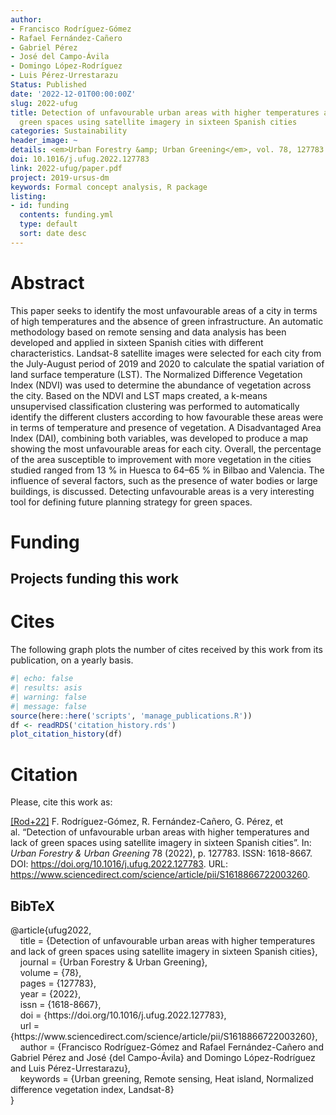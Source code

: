 ```yaml
---
author:
- Francisco Rodríguez-Gómez
- Rafael Fernández-Cañero
- Gabriel Pérez
- José del Campo-Ávila
- Domingo López-Rodríguez
- Luis Pérez-Urrestarazu
Status: Published
date: '2022-12-01T00:00:00Z'
slug: 2022-ufug
title: Detection of unfavourable urban areas with higher temperatures and lack of
  green spaces using satellite imagery in sixteen Spanish cities
categories: Sustainability
header_image: ~
details: <em>Urban Forestry &amp; Urban Greening</em>, vol. 78, 127783
doi: 10.1016/j.ufug.2022.127783
link: 2022-ufug/paper.pdf
project: 2019-ursus-dm
keywords: Formal concept analysis, R package
listing:
- id: funding
  contents: funding.yml
  type: default
  sort: date desc
---
```



# Abstract


This paper seeks to identify the most unfavourable areas of a city in terms of high temperatures and the absence of green infrastructure. An automatic methodology based on remote sensing and data analysis has been developed and applied in sixteen Spanish cities with different characteristics. Landsat-8 satellite images were selected for each city from the July-August period of 2019 and 2020 to calculate the spatial variation of land surface temperature (LST). The Normalized Difference Vegetation Index (NDVI) was used to determine the abundance of vegetation across the city. Based on the NDVI and LST maps created, a k-means unsupervised classification clustering was performed to automatically identify the different clusters according to how favourable these areas were in terms of temperature and presence of vegetation. A Disadvantaged Area Index (DAI), combining both variables, was developed to produce a map showing the most unfavourable areas for each city. Overall, the percentage of the area susceptible to improvement with more vegetation in the cities studied ranged from 13 % in Huesca to 64–65 % in Bilbao and Valencia. The influence of several factors, such as the presence of water bodies or large buildings, is discussed. Detecting unfavourable areas is a very interesting tool for defining future planning strategy for green spaces.




# Funding
::: {.callout-note appearance='minimal' collapse=false}
## Projects funding this work

:::{#funding}
:::
:::


# Cites

The following graph plots the number of cites received by this work from its publication, on a yearly basis.

```r
#| echo: false
#| results: asis
#| warning: false
#| message: false
source(here::here('scripts', 'manage_publications.R'))
df <- readRDS('citation_history.rds')
plot_citation_history(df)
```


# Citation
Please, cite this work as:


<a name=bib-ufug2022></a>[[Rod+22]](#cite-ufug2022) F. Rodríguez-Gómez, R. Fernández-Cañero, G. Pérez, et al. “Detection of unfavourable urban areas with higher temperatures and lack of green spaces using satellite imagery in sixteen Spanish cities”. In: _Urban Forestry & Urban Greening_ 78 (2022), p. 127783. ISSN: 1618-8667. DOI: [https://doi.org/10.1016/j.ufug.2022.127783](https://doi.org/https%3A%2F%2Fdoi.org%2F10.1016%2Fj.ufug.2022.127783). URL: [https://www.sciencedirect.com/science/article/pii/S1618866722003260](https://www.sciencedirect.com/science/article/pii/S1618866722003260).

::: {.callout-note appearance="minimal" collapse=true}

## BibTeX

@article{ufug2022,<br>&nbsp;&nbsp;&nbsp;&nbsp;title = {Detection of unfavourable urban areas with higher temperatures and lack of green spaces using satellite imagery in sixteen Spanish cities},<br>&nbsp;&nbsp;&nbsp;&nbsp;journal = {Urban Forestry \& Urban Greening},<br>&nbsp;&nbsp;&nbsp;&nbsp;volume = {78},<br>&nbsp;&nbsp;&nbsp;&nbsp;pages = {127783},<br>&nbsp;&nbsp;&nbsp;&nbsp;year = {2022},<br>&nbsp;&nbsp;&nbsp;&nbsp;issn = {1618-8667},<br>&nbsp;&nbsp;&nbsp;&nbsp;doi = {https://doi.org/10.1016/j.ufug.2022.127783},<br>&nbsp;&nbsp;&nbsp;&nbsp;url = {https://www.sciencedirect.com/science/article/pii/S1618866722003260},<br>&nbsp;&nbsp;&nbsp;&nbsp;author = {Francisco Rodríguez-Gómez and Rafael Fernández-Cañero and Gabriel Pérez and José {del Campo-Ávila} and Domingo López-Rodríguez and Luis Pérez-Urrestarazu},<br>&nbsp;&nbsp;&nbsp;&nbsp;keywords = {Urban greening, Remote sensing, Heat island, Normalized difference vegetation index, Landsat-8}<br>}

:::


